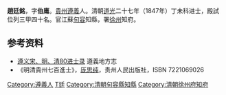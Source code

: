 '''趙廷銘'''，字'''伯庸'''。[[貴州|貴州]][[遵義|遵義]]人。清朝[[道光|道光]]二十七年（1847年）丁未科进士，殿試位列三甲四十名。官江蘇[[句容|句容]]知縣，署[[徐州|徐州]]知府。

== 参考资料 ==
*[http://fzb.zunyi.gov.cn/cms/cms/website/fangzhi/jsp/page.jsp?channelId=536&infoId=18573 遵义宋、明、清80进士录]{{dead link|date=2018年4月 |bot=InternetArchiveBot |fix-attempted=yes }} 遵義地方志
* 《明清貴州七百進士》，[[厐思纯|厐思纯]]，贵州人民出版社，ISBN 7221069026

{{道光二十七年丁未科殿試金榜}}

{{Authority control}}

{{DEFAULTSORT:Zhao趙}}
[[Category:遵義人|Category:遵義人]]
[[Category:趙姓|T廷]]
[[Category:清朝句容縣知縣|Category:清朝句容縣知縣]]
[[Category:清朝徐州府知府|Category:清朝徐州府知府]]


{{清朝人物小作品}}